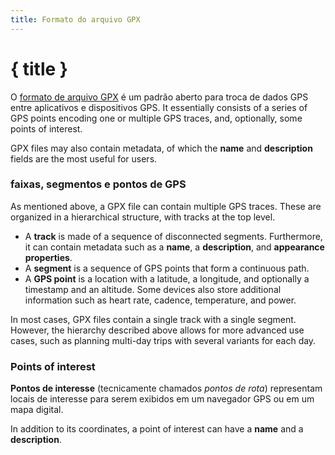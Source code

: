 ```yaml
---
title: Formato do arquivo GPX
---
```


<script>
</script>

# { title }

O <a href="https://www.topografix.com/gpx.asp" target="_blank">formato de arquivo GPX</a> é um padrão aberto para troca de dados GPS entre aplicativos e dispositivos GPS.
It essentially consists of a series of GPS points encoding one or multiple GPS traces, and, optionally, some points of interest.

GPX files may also contain metadata, of which the **name** and **description** fields are the most useful for users.

### <Waypoints size="16" class="inline-block" style="margin-bottom: 2px" /> faixas, segmentos e pontos de GPS

As mentioned above, a GPX file can contain multiple GPS traces.
These are organized in a hierarchical structure, with tracks at the top level.

- A **track** is made of a sequence of disconnected segments.
  Furthermore, it can contain metadata such as a **name**, a **description**, and **appearance properties**.
- A **segment** is a sequence of GPS points that form a continuous path.
- A **GPS point** is a location with a latitude, a longitude, and optionally a timestamp and an altitude.
  Some devices also store additional information such as heart rate, cadence, temperature, and power.

In most cases, GPX files contain a single track with a single segment.
However, the hierarchy described above allows for more advanced use cases, such as planning multi-day trips with several variants for each day.

### <MapPin size="16" class="inline-block" style="margin-bottom: 2px" /> Points of interest

**Pontos de interesse** (tecnicamente chamados _pontos de rota_) representam locais de interesse para serem exibidos em um navegador GPS ou em um mapa digital.

In addition to its coordinates, a point of interest can have a **name** and a **description**.
